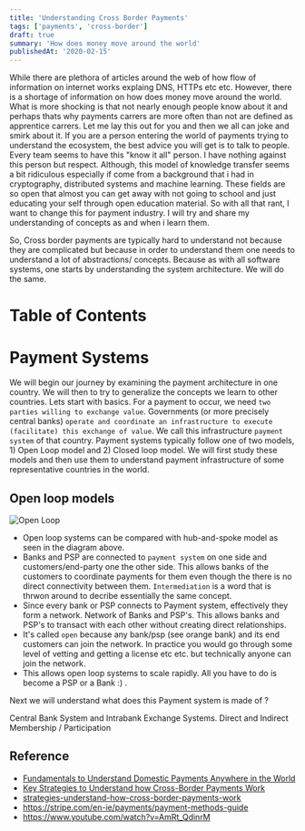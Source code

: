 ```yaml
---
title: 'Understanding Cross Border Payments'
tags: ['payments', 'cross-border']
draft: true
summary: 'How does money move around the world'
publishedAt: '2020-02-15'
---
```


While there are plethora of articles around the web of how flow of information on internet works explaing DNS, HTTPs etc etc. However, there is a shortage of information on how does money move around the world. What is more shocking is that not nearly enough people know about it and perhaps thats why payments carrers are more often than not are defined as apprentice carrers. Let me lay this out for you and then we all can joke and smirk about it. If you are a person entering the world of payments trying to understand the ecosystem, the best advice you will get is to talk to people. Every team seems to have this "know it all" person. I have nothing against this person but respect. Although, this model of knowledge transfer seems a bit ridiculous especially if come from a background that i had in cryptography, distributed systems and machine learning. These fields are so open that almost you can get away with not going to school and just educating your self through open education material. So with all that rant, I want to change this for payment industry. I will try and share my understanding of concepts as and when i learn them.

So, Cross border payments are typically hard to understand not because they are complicated but because in order to understand them one needs to understand a lot of abstractions/ concepts. Because as with all software systems, one starts by understanding the system architecture. We will do the same.

# Table of Contents

# Payment Systems

We will begin our journey by examining the payment architecture in one country. We will then to try to generalize the concepts we learn to other countries. Lets start with basics. For a payment to occur, we need `two parties willing to exchange value`. Governments (or more precisely central banks) `operate and coordinate an infrastructure to execute (facilitate) this exchange of value`. We call this infrastructure `payment system` of that country. Payment systems typically follow one of two models, 1) Open Loop model and 2) Closed loop model. We will first study these models and then use them to understand payment infrastructure of some representative countries in the world.

## Open loop models

![Open Loop](/post-assets/xborder/open-loop-model.png)

- Open loop systems can be compared with hub-and-spoke model as seen in the diagram above.
- Banks and PSP are connected to `payment system` on one side and customers/end-party one the other side. This allows banks of the customers to coordinate payments for them even though the there is no direct connectivity between them. `Intermediation` is a word that is thrwon around to decribe essentially the same concept.
- Since every bank or PSP connects to Payment system, effectively they form a network. Network of Banks and PSP's. This allows banks and PSP's to transact with each other without creating direct relationships.
- It's called `open` because any bank/psp (see orange bank) and its end customers can join the network. In practice you would go through some level of vetting and getting a license etc etc. but technically anyone can join the network.
- This allows open loop systems to scale rapidly. All you have to do is become a PSP or a Bank :) .

Next we will understand what does this Payment system is made of ?

Central Bank System and Intrabank Exchange Systems.
Direct and Indirect Membership / Participation

## Reference

- [Fundamentals to Understand Domestic Payments Anywhere in the World](https://www.youtube.com/watch?v=oZhGxt71HAI&t)
- [Key Strategies to Understand how Cross-Border Payments Work](https://www.youtube.com/watch?v=EEBtE7A7zKw)
- [strategies-understand-how-cross-border-payments-work](https://www.paiementor.com/4-key-strategies-understand-how-cross-border-payments-work/)
- https://stripe.com/en-ie/payments/payment-methods-guide
- https://www.youtube.com/watch?v=AmRt_QdinrM
